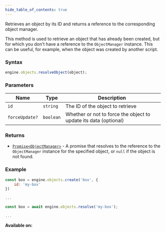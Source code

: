 ```yaml
---
hide_table_of_contents: true
---
```



Retrieves an object by its ID and returns a reference to the corresponding object manager.

This method is used to retrieve an object that has already been created, but for which you don't have a reference to the `ObjectManager` instance. This can be useful, for example, when the object was created by another script.

### Syntax

```js
engine.objects.resolveObject(object);
```

### Parameters

| Name           | Type      | Description                                                      |
| -------------- | --------- | ---------------------------------------------------------------- |
| `id`           | `string`  | The ID of the object to retrieve                                 |
| `forceUpdate?` | `boolean` | Whether or not to force the object to update its data (optional) |

### Returns

- [`Promise<ObjectManager>`](/sdk/types/ObjectManager) - A promise that resolves to the reference to the `ObjectManager` instance for the specified object, or `null` if the object is not found.

### Example

```js title="script1.js"
const box = engine.objects.create('box', {
    id: 'my-box'
})

...
```

```js title="script2.js"
const box = await engine.objects.resolve('my-box');

...
```

**Available on:** <ClientTag />
